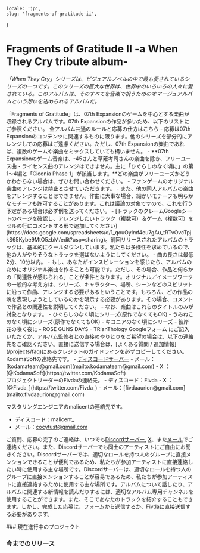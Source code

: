     locale: 'jp',
    slug: 'fragments-of-gratitude-ii',
}

# Fragments of Gratitude II -a When They Cry tribute album-

*「When They Cry」シリーズは、ビジュアルノベルの中で最も愛されているシリーズの一つです。このシリーズの巨大な世界は、世界中のいろいろの人々に愛されている。このアルバムは、そのすべてを音楽で祝うためのオマージュアルバムという想いを込められるアルバムだ。*

<WrappableParagraph title="紹介">
「Fragments of Gratitude」は、07th Expansionのゲームを中心とする楽曲が収録されるアルバムです。07th Expansionの作品が多いため、以下のリストにご参照ください。
</WrappableParagraph>

<WrappableParagraph title="KodamaSounds固有の一般的なルール">
    <CtaButton link='/projects/faq' icon='book'>
        <span>全アルバム共通のルールと応募の仕方はこちら</span>
    </CtaButton>
</WrappableParagraph>

<WrappableParagraph title="作曲に関するルール">
- 応募は07th Expansionのコンテンツに関連するものに限ります。他のシリーズを部分的にアレンジしての応募はご遠慮ください。ただし、07th Expansionの楽曲であれば、複数のゲームや楽曲をミックスしていても構いません。
- **07th Expansionのゲーム音楽は、-45さんと草薙考司さんの楽曲を除き、フリーユース曲・ライセンス曲のアレンジはできません。主に「ひぐらしのなく頃に」の第1～4編と「Ciconia Phase 1」が該当します。**どの楽曲がフリーユーズかどうかわからない場合は、ぜひお問い合わせください。
- ファンゲームのオリジナル楽曲のアレンジは禁止とさせていただきます。
- また、他の同人アルバムの楽曲をアレンジすることはできません。作曲に大事な場合、細かいモチーフも明らかなモチーフも許可することがあります。これは議論の対象ですので、これを行う予定がある場合は必ず例を送ってください。
- [トラックのクレームGoogleシートのページを確認し、アレンジしたいトラック（複数可）＆ゲーム（複数可）をセルの行にコメントする形で追加してください](https://docs.google.com/spreadsheets/d/1_qouOyImf4eu7gAu_tRTvOvcTpjkS65Kybe9MtO5zbM/edit?usp=sharing)。前回リリースされたアルバムのトラックは、基本的にクールダウンしています。私たちは多様性を求めているので、他の人がやりそうなトラックを選ばないようにしてください。
- 曲の長さは最低2分、10分以内。
- もし、あなたがインスピレーションを感じたら、アルバムのためにオリジナル楽曲を作ることも可能です。ただし、その場合、作品と何らかの「関連性が感じられる」ことが条件となります。オリジナル／イメージワークの一般的な考え方は、シリーズ、キャラクター、場所、シーンなどのスピリットに沿って作曲、アレンジする必要があるということです。もちろん、どの作品の魂を表現しようとしているのかを明示する必要があります。その場合、コメントで作品との関連性を説明してください。
- なお、楽曲はこれらのタイトルのみが対象となります。
    - ひぐらしのなく頃にシリーズ(原作でなくてもOK)
    - うみねこのなく頃にシリーズ(原作でなくてもOK)
    - キコニアのなく頃にシリーズ
    - 彼岸花の咲く夜に
    - ROSE GUNS DAYS
    - TRianThology
</WrappableParagraph>

<WrappableParagraph title="応募について">
<CtaButton link='https://forms.gle/Ab5JVJAZsPt7yYPG6' icon='envelope'>
    <span>Googleフォーム</span>
</CtaButton>
にご記入いただくか、アルバム監修者との直接のやりとりをご希望の場合は、以下の連絡先をご確認ください。直接に送信する場合は、[よくある質問 / 追加情報](/projects/faq)にあるクレジットのガイドラインを必ずコピーしてください。
</WrappableParagraph>

<WrappableParagraph title="お問い合わせ（ご質問・応募）">
KodamaSoftの連絡先です。
- <a href="/discord">ディスコードサーバー</a> 
- メール：[kodamateam@gmail.com](mailto:kodamateam@gmail.com)
- X ：[@KodamaSoft](https://twitter.com/KodamaSoft)

<br/>
プロジェクトリーダーのFivdaの連絡先。
- ディスコード：Fivda
- X ：[@Fivda_](https://twitter.com/Fivda_)
- メール：[fivdaaurion@gmail.com](mailto:fivdaaurion@gmail.com)

マスタリングエンジニアのmalicentの連絡先です。
- ディスコード：malicent_
- メール：[cocytust@gmail.com](mailto:cocytust@gmail.com)

ご質問、応募の完了のご連絡は、いつでも<a href="/discord">Discordサーバー</a>, [X](https://twitter.com/KodamaSoft)、また[メール](mailto:kodamateam@gmail.com)でご連絡ください。また、Discordサーバーでも同士のアーティストにご自由にお聞きください。Discordサーバーでは、適切なロールを持つ人のグループに直接メンションできることが便利であるため、私たちが参加アーティストに直接連絡したい時に使用する主な場所です。Discordサーバーは、適切なロールを持つ人のグループに直接メンションすることが容易であるため、私たちが参加アーティストに直接連絡するために使用する主な場所です。アルバムについて話したり、アルバムに関連する新情報を読んだりするには、適切なアルバム専用チャンネルを使用することができます。また、そこであなたのトラックを紹介することもできます。しかし、完成した応募は、フォームから送信するか、Fivdaに直接送信する必要があります。
</WrappableParagraph>

<WrappableParagraph title="アルバム詳細">
### 現在進行中のプロジェクト
<ProjectInformation slug="fragments-of-gratitude-ii" />

### 今までのリリース
<AlbumListing slug="fragments-of-gratitude" />
</WrappableParagraph>